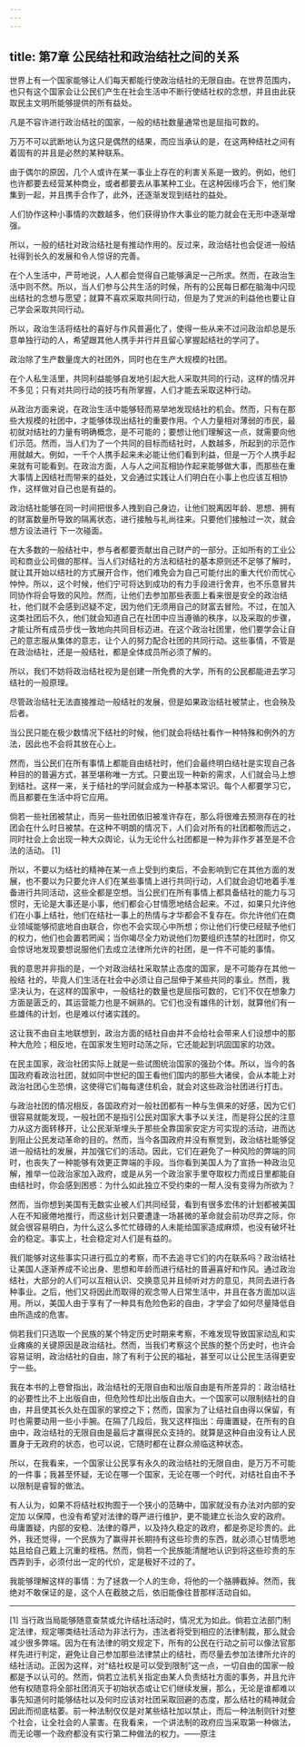 ```yaml
---
---
---
```

title: 第7章 公民结社和政治结社之间的关系
---

世界上有一个国家能够让人们每天都能行使政治结社的无限自由。在世界范围内，也只有这个国家会让公民们产生在社会生活中不断行使结社权的念想，并且由此获取民主文明所能够提供的所有益处。

凡是不容许进行政治结社的国家，一般的结社数量通常也是屈指可数的。

万万不可以武断地认为这只是偶然的结果，而应当承认的是，在这两种结社之间有着固有的并且是必然的某种联系。

由于偶尔的原因，几个人或许在某一事业上存在的利害关系是一致的。例如，他们也许都要去经营某种商业，或者都要去从事某种工业。在这种因缘巧合下，他们聚集到一起，并且携手合作了，此外，还逐渐发现到结社的益处。

人们协作这种小事情的次数越多，他们获得协作大事业的能力就会在无形中逐渐增强。

所以，一般的结社对政治结社是有推动作用的。反过来，政治结社也会促进一般结社得到长久的发展和令人惊讶的完善。

在个人生活中，严苛地说，人人都会觉得自己能够满足一己所求。然而，在政治生活中则不然。所以，当人们参与公共生活的时候，所有的公民每日都在脑海中闪现出结社的念想与愿望；就算不喜欢采取共同行动，但是为了党派的利益他也要让自己学会采取共同行动。

所以，政治生活将结社的喜好与作风普遍化了，使得一些从来不过问政治却总是乐意单独行动的人，希望跟其他人携手并行并且留心掌握起结社的学问了。

政治除了生产数量庞大的社团外，同时也在生产大规模的社团。

在个人私生活里，共同利益能够自发地引起大批人采取共同的行动，这样的情况并不多见；只有对共同行动的技巧有所掌握，人们才能去采取这种行动。

从政治方面来说，在政治生活中能够轻而易举地发现结社的机会。然而，只有在那些大规模的社团中，才能够体现出结社的重要作用。个人力量相对薄弱的市民，最初就对结社的力量有明确概念，是不可能的；要想让他们理解这一点，就需要向他们示范。然而，当人们为了一个共同的目标而结社时，人数越多，所起到的示范作用就越大。例如，一千个人携手起来未必能让他们看到利益，但是一万个人携手起来就有可能看到。在政治方面，人与人之间互相协作起来能够做大事，而那些在重大事情上因结社而带来的益处，又会通过实践让人们明白在小事上也应该互相协作，这样做对自己也是有益的。

政治结社能够在同一时间把很多人拽到自己身边，让他们脱离因年龄、思想、拥有的财富数量所导致的隔离状态，进行接触与礼尚往来。只要他们接触过一次，就会想方设法进行 下一次碰面。

在大多数的一般结社中，参与者都要贡献出自己财产的一部分。正如所有的工业公司和商业公司做的那样。当人们对结社的方法和结社的基本原则还不足够了解时，就让其开始以结社的方式展开合作，他们难免会为自己可能付出的重大代价而忧心忡忡。所以，这个时候，他们宁可将达到成功的有力手段进行舍弃，也不乐意冒共同协作将会导致的风险。然而，让他们去参加那些表面上看来很是安全的政治结社，他们就不会感到迟疑不定，因为他们无须用自己的财富去冒险。不过，在加入这类社团后不久，他们就会知道自己在社团中应当遵循的秩序，以及采取的步骤，才能让所有成员步伐一致地向共同目标迈进。在这个政治社团里，他们要学会让自己的意志服从集体的意志，让个人的努力配合社团的共同行动。这些事情，不管是在政治结社，还是一般结社，都是全体成员所必须了解的。

所以，我们不妨将政治结社视为是创建一所免费的大学，所有的公民都能进去学习结社的一般原理。

尽管政治结社无法直接推动一般结社的发展，但是如果政治结社被禁止，也会殃及后者。

当公民只能在极少数情况下结社的时候，他们就会将结社看作一种特殊和例外的方法，因此也不会将其放在心上。

然而，当公民们在所有事情上都能自由结社时，他们会最终明白结社是实现自己各种目的的普遍方式，甚至堪称唯一方式。只要出现一种新的需求，人们就会马上想到结社。这样一来，关于结社的学问就会成为一种基本常识。每个人都要学习它，而且都要在生活中将它应用。

倘若一些社团被禁止，而另一些社团依旧被准许存在，那么将很难去预测存在的社团会在什么时日被禁。在这种不明朗的情况下，人们会对所有的社团都敬而远之，同时社会上会出现一种大众舆论，认为无论什么社团都是一种为非作歹甚至是不合法的活动。 [1]

所以，不要以为结社的精神在某一点上受到约束后，不会影响到它在其他方面的发展，也不要以为只要允许人们在某些事情上进行共同行动，人们就会迫切地着手准备进行共同活动，这些全都是空想。当公民们在所有事情上都具备结社的能力与习惯时，无论是大事还是小事，他们都会心甘情愿地结合起来。不过，如果只允许他们在小事上结社，他们在结社一事上的热情与才华都会不复存在。你允许他们在商业领域能够彻底地自由联合，你也不会实现心中所想；你让他们行使已经赋予他们的权力，他们也会置若罔闻；当你竭尽全力劝说他们勿要组织违禁的社团时，你又会惊讶地发现要想说服他们去成立法律所允许的社团，是一件不可能的事情。

我的意思并非指的是，一个对政治结社采取禁止态度的国家，是不可能存在其他一般结 社的，毕竟人们生活在社会中必须让自己屈伸于某些共同的事业。然而，我坚决认为，在这样的国家中，一般结社的数量也是屈指可数的，它们不仅在想象力方面是匮乏的，其运营能力也是不娴熟的。它们也没有雄伟的计划，就算他们有一些雄伟的计划，也是难以付诸实践的。

这让我不由自主地联想到，政治方面的结社自由并不会给社会带来人们设想中的那种大危险；相反地，在国家发生短时动荡之际，它还能起到巩固国家的功效。

在民主国家，政治社团实际上就是一些试图统治国家的强劲个体。所以，当今的各国政府看政治社团，就如同中世纪的国王看他们国内的那些大诸侯，会从本能上对政治社团心生恐惧，这使得它们每每逮住机会，就会对这些政治社团进行打击。

与政治社团的情况相反，各国政府对一般社团都有一种与生俱来的好感，因为它们很容易就能发现，一般社团不是指引公民对国家大事予以关注，而是将公民的注意力从这方面转移开，让公民渐渐埋头于那些全靠国家安定方可实现的活动，进而达到阻止公民发动革命的目的。然而，当今各国政府并没有察觉到，政治结社能够促进一般结社的发展，并加强它们的活动。因此，它们在避免了一种风险的弊端的同时，也丧失了一种能够有效更正弊端的手段。当你看到美国人为了宣扬一种政治见解，推举一位政治家加入政府，或是从另一个政治家手里夺取权力而成日里都能自由结社时，你会感到困惑：为什么如此独立不受约束的一帮人没有变得为所欲为？

然而，当你想到美国有无数实业被人们共同经营，看到有很多宏伟的计划都被美国人在不知疲倦地推行，而这些计划只要遭逢一场甚微的革命就会前功尽弃之际，你就会很容易明白，为什么这么多忙忙碌碌的人未能给国家造成麻烦，也没有破坏社会的稳定。事实上，社会稳定对人们是有益的。

我们能够对这些事实只进行孤立的考察，而不去追寻它们的内在联系吗？政治结社让美国人逐渐养成不论出身、思想和年龄而进行结社的普遍喜好和作风。通过政治结社，大部分的人们可以互相认识、交换意见并且倾听对方的意见，共同去进行各种事业。之后，他们又将因此而取得的观念带人日常生活中，并且在各方面加以运用。所以，美国人由于享有了一种具有危险色彩的自由，才学会了如何尽量降低自由所造成的危害。

倘若我们只选取一个民族的某个特定历史时期来考察，不难发现导致国家动乱和实业瘫痪的关键原因是政治结社。然而，当我们考察这个民族的整个历史时，也许会容易证明，政治结社的自由，除了有利于公民的福祉，甚至可以让公民生活得更安宁一些。

我在本书的上卷曾指出，政治结社的无限自由和出版自由是有所差异的：政治结社的必要性比不上出版自由，但危险性却比出版自由大。一个国家可以限制结社的自由，并且使其长久处在国家的掌控之下；然而，国家为了让结社自由得以保留，有时也需要动用一些小手腕。在隔了几段后，我又这样指出：毋庸置疑，在所有的自由中，政治结社的无限自由是最后才赢得民众支持的。就算是这种自由没有让人民置身于无政府的状态，也可以说，它随时都在让群众濒临这种状态。

所以，在我看来，一个国家让公民享有永久的政治结社的无限自由，是万万不可能的一件事；我甚至怀疑，无论在哪一个国家，无论在哪一个时代，对结社自由不予以限制是睿智的做法。

有人认为，如果不将结社权拘囿于一个狭小的范畴中，国家就没有办法对内部的安定加 以保障，也没有希望对法律的尊严进行维护，更不能建立长治久安的政府。毋庸置疑，内部的安稳、法律的尊严，以及持久稳定的政府，都是弥足珍贵的。此外，我还觉得，一个民族为了赢得并长期持有这些珍贵的东西，就必须心甘情愿地姑且给自己戴上沉重的桎梏。然而，倘若一个民族能清醒地认识到将这些珍贵的东西弄到手，必须付出一定的代价，定是极好不过的了。

我能够理解这样的事情：为了拯救一个人的生命，将他的一个胳膊截掉。然而，我绝对不敢保证的是，这个人在截肢之后，依旧能像往昔那样活动自如。



* * *



[1] 当行政当局能够随意查禁或允许结社活动时，情况尤为如此。倘若立法部门制定法律，规定哪类结社活动为非法行为，违法者将受到相应的法律制裁，那么就会减少很多弊端。因为在有法律的明文规定下，所有的公民在行动之前可以像法官那样先进行判定，避免让自己参加那些法律禁止的结社，而尽量去参加法律所允许的结社活动。正因为这样，对“结社权是可以受到限制”这一点，一切自由的国家一般都是予以认可的。然而，倘若立法机关指定由某人负责结社方面的事务，并且允许他有权随意将全部社团消灭于初始状态或让它们继续发展，那么，无论是谁都难以事先知道何时能够结社以及何时应该对社团采取回避的态度，那么结社的精神就会因此而彻底枯萎。前一种法制仅仅是对某些结社加以禁止，而后一种法制则针对整个社会，让全社会的人蒙害。在我看来，一个讲法制的政府应当采取第一种做法，而无论哪一个政府都没有实行第二种做法的权力。——原注